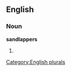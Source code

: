 ==English==

===Noun===
'''sandlappers'''

# {{plural of|[[sandlapper]]}}

[[Category:English plurals]]